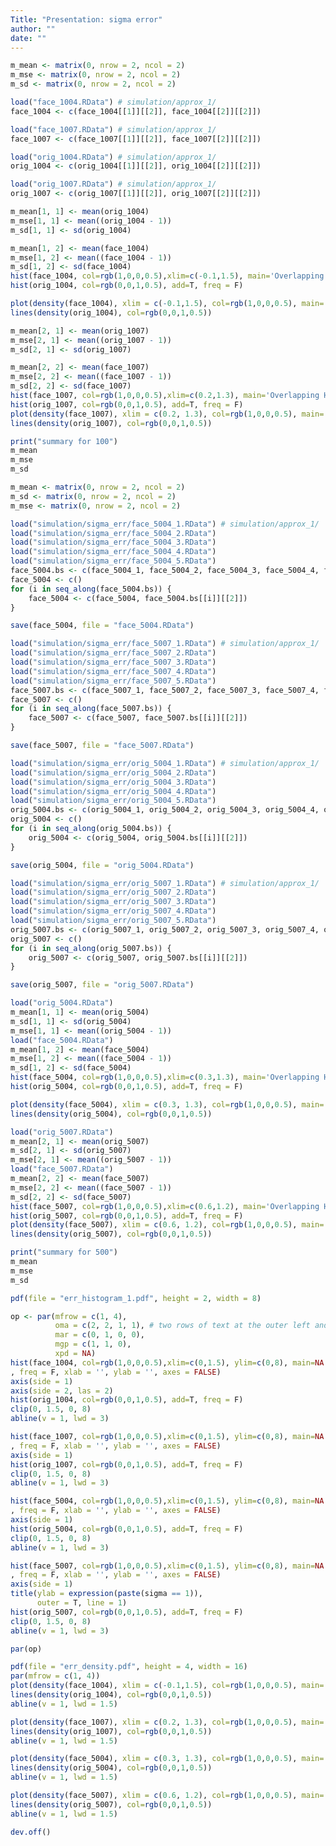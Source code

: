 ```yaml
---
Title: "Presentation: sigma error"
author: ""
date: ""
---
```


```r
m_mean <- matrix(0, nrow = 2, ncol = 2)
m_mse <- matrix(0, nrow = 2, ncol = 2)
m_sd <- matrix(0, nrow = 2, ncol = 2)
```

```r
load("face_1004.RData") # simulation/approx_1/
face_1004 <- c(face_1004[[1]][[2]], face_1004[[2]][[2]])

load("face_1007.RData") # simulation/approx_1/
face_1007 <- c(face_1007[[1]][[2]], face_1007[[2]][[2]])

load("orig_1004.RData") # simulation/approx_1/
orig_1004 <- c(orig_1004[[1]][[2]], orig_1004[[2]][[2]])

load("orig_1007.RData") # simulation/approx_1/
orig_1007 <- c(orig_1007[[1]][[2]], orig_1007[[2]][[2]])

```

```r
m_mean[1, 1] <- mean(orig_1004)
m_mse[1, 1] <- mean((orig_1004 - 1))
m_sd[1, 1] <- sd(orig_1004)

m_mean[1, 2] <- mean(face_1004)
m_mse[1, 2] <- mean((face_1004 - 1))
m_sd[1, 2] <- sd(face_1004)
hist(face_1004, col=rgb(1,0,0,0.5),xlim=c(-0.1,1.5), main='Overlapping Histogram', freq = F)
hist(orig_1004, col=rgb(0,0,1,0.5), add=T, freq = F)

plot(density(face_1004), xlim = c(-0.1,1.5), col=rgb(1,0,0,0.5), main='n = 100, m = 4')
lines(density(orig_1004), col=rgb(0,0,1,0.5))
```
```r
m_mean[2, 1] <- mean(orig_1007)
m_mse[2, 1] <- mean((orig_1007 - 1))
m_sd[2, 1] <- sd(orig_1007)

m_mean[2, 2] <- mean(face_1007)
m_mse[2, 2] <- mean((face_1007 - 1))
m_sd[2, 2] <- sd(face_1007)
hist(face_1007, col=rgb(1,0,0,0.5),xlim=c(0.2,1.3), main='Overlapping Histogram', freq = F)
hist(orig_1007, col=rgb(0,0,1,0.5), add=T, freq = F)
plot(density(face_1007), xlim = c(0.2, 1.3), col=rgb(1,0,0,0.5), main='n = 100, m = 7')
lines(density(orig_1007), col=rgb(0,0,1,0.5))
```
```r
print("summary for 100")
m_mean
m_mse
m_sd
```


```r
m_mean <- matrix(0, nrow = 2, ncol = 2)
m_sd <- matrix(0, nrow = 2, ncol = 2)
m_mse <- matrix(0, nrow = 2, ncol = 2)
```

```r
load("simulation/sigma_err/face_5004_1.RData") # simulation/approx_1/
load("simulation/sigma_err/face_5004_2.RData")
load("simulation/sigma_err/face_5004_3.RData")
load("simulation/sigma_err/face_5004_4.RData")
load("simulation/sigma_err/face_5004_5.RData")
face_5004.bs <- c(face_5004_1, face_5004_2, face_5004_3, face_5004_4, face_5004_5)
face_5004 <- c()
for (i in seq_along(face_5004.bs)) {
    face_5004 <- c(face_5004, face_5004.bs[[i]][[2]])
}

save(face_5004, file = "face_5004.RData")
```
```r
load("simulation/sigma_err/face_5007_1.RData") # simulation/approx_1/
load("simulation/sigma_err/face_5007_2.RData")
load("simulation/sigma_err/face_5007_3.RData")
load("simulation/sigma_err/face_5007_4.RData")
load("simulation/sigma_err/face_5007_5.RData")
face_5007.bs <- c(face_5007_1, face_5007_2, face_5007_3, face_5007_4, face_5007_5)
face_5007 <- c()
for (i in seq_along(face_5007.bs)) {
    face_5007 <- c(face_5007, face_5007.bs[[i]][[2]])
}

save(face_5007, file = "face_5007.RData")
```

```r
load("simulation/sigma_err/orig_5004_1.RData") # simulation/approx_1/
load("simulation/sigma_err/orig_5004_2.RData")
load("simulation/sigma_err/orig_5004_3.RData")
load("simulation/sigma_err/orig_5004_4.RData")
load("simulation/sigma_err/orig_5004_5.RData")
orig_5004.bs <- c(orig_5004_1, orig_5004_2, orig_5004_3, orig_5004_4, orig_5004_5)
orig_5004 <- c()
for (i in seq_along(orig_5004.bs)) {
    orig_5004 <- c(orig_5004, orig_5004.bs[[i]][[2]])
}

save(orig_5004, file = "orig_5004.RData")
```
```r
load("simulation/sigma_err/orig_5007_1.RData") # simulation/approx_1/
load("simulation/sigma_err/orig_5007_2.RData")
load("simulation/sigma_err/orig_5007_3.RData")
load("simulation/sigma_err/orig_5007_4.RData")
load("simulation/sigma_err/orig_5007_5.RData")
orig_5007.bs <- c(orig_5007_1, orig_5007_2, orig_5007_3, orig_5007_4, orig_5007_5)
orig_5007 <- c()
for (i in seq_along(orig_5007.bs)) {
    orig_5007 <- c(orig_5007, orig_5007.bs[[i]][[2]])
}

save(orig_5007, file = "orig_5007.RData")
```
```r
load("orig_5004.RData")
m_mean[1, 1] <- mean(orig_5004)
m_sd[1, 1] <- sd(orig_5004)
m_mse[1, 1] <- mean((orig_5004 - 1))
load("face_5004.RData")
m_mean[1, 2] <- mean(face_5004)
m_mse[1, 2] <- mean((face_5004 - 1))
m_sd[1, 2] <- sd(face_5004)
hist(face_5004, col=rgb(1,0,0,0.5),xlim=c(0.3,1.3), main='Overlapping Histogram', freq = F)
hist(orig_5004, col=rgb(0,0,1,0.5), add=T, freq = F)

plot(density(face_5004), xlim = c(0.3, 1.3), col=rgb(1,0,0,0.5), main='n = 500, m = 4')
lines(density(orig_5004), col=rgb(0,0,1,0.5))
```
```r
load("orig_5007.RData")
m_mean[2, 1] <- mean(orig_5007)
m_sd[2, 1] <- sd(orig_5007)
m_mse[2, 1] <- mean((orig_5007 - 1))
load("face_5007.RData")
m_mean[2, 2] <- mean(face_5007)
m_mse[2, 2] <- mean((face_5007 - 1))
m_sd[2, 2] <- sd(face_5007)
hist(face_5007, col=rgb(1,0,0,0.5),xlim=c(0.6,1.2), main='Overlapping Histogram', freq = F)
hist(orig_5007, col=rgb(0,0,1,0.5), add=T, freq = F)
plot(density(face_5007), xlim = c(0.6, 1.2), col=rgb(1,0,0,0.5), main='n = 500, m = 7')
lines(density(orig_5007), col=rgb(0,0,1,0.5))
```
```r
print("summary for 500")
m_mean
m_mse
m_sd
```

```r

pdf(file = "err_histogram_1.pdf", height = 2, width = 8)

op <- par(mfrow = c(1, 4),
          oma = c(2, 2, 1, 1), # two rows of text at the outer left and bottom margin
          mar = c(0, 1, 0, 0),
          mgp = c(1, 1, 0),
          xpd = NA)
hist(face_1004, col=rgb(1,0,0,0.5),xlim=c(0,1.5), ylim=c(0,8), main=NA
, freq = F, xlab = '', ylab = '', axes = FALSE)
axis(side = 1)
axis(side = 2, las = 2)
hist(orig_1004, col=rgb(0,0,1,0.5), add=T, freq = F)
clip(0, 1.5, 0, 8)
abline(v = 1, lwd = 3)

hist(face_1007, col=rgb(1,0,0,0.5),xlim=c(0,1.5), ylim=c(0,8), main=NA
, freq = F, xlab = '', ylab = '', axes = FALSE)
axis(side = 1)
hist(orig_1007, col=rgb(0,0,1,0.5), add=T, freq = F)
clip(0, 1.5, 0, 8)
abline(v = 1, lwd = 3)

hist(face_5004, col=rgb(1,0,0,0.5),xlim=c(0,1.5), ylim=c(0,8), main=NA
, freq = F, xlab = '', ylab = '', axes = FALSE)
axis(side = 1)
hist(orig_5004, col=rgb(0,0,1,0.5), add=T, freq = F)
clip(0, 1.5, 0, 8)
abline(v = 1, lwd = 3)

hist(face_5007, col=rgb(1,0,0,0.5),xlim=c(0,1.5), ylim=c(0,8), main=NA
, freq = F, xlab = '', ylab = '', axes = FALSE)
axis(side = 1)
title(ylab = expression(paste(sigma == 1)),
      outer = T, line = 1)
hist(orig_5007, col=rgb(0,0,1,0.5), add=T, freq = F)
clip(0, 1.5, 0, 8)
abline(v = 1, lwd = 3)

par(op)

pdf(file = "err_density.pdf", height = 4, width = 16)
par(mfrow = c(1, 4))
plot(density(face_1004), xlim = c(-0.1,1.5), col=rgb(1,0,0,0.5), main='n = 100, m = 4')
lines(density(orig_1004), col=rgb(0,0,1,0.5))
abline(v = 1, lwd = 1.5)

plot(density(face_1007), xlim = c(0.2, 1.3), col=rgb(1,0,0,0.5), main='n = 100, m = 7')
lines(density(orig_1007), col=rgb(0,0,1,0.5))
abline(v = 1, lwd = 1.5)

plot(density(face_5004), xlim = c(0.3, 1.3), col=rgb(1,0,0,0.5), main='n = 500, m = 4')
lines(density(orig_5004), col=rgb(0,0,1,0.5))
abline(v = 1, lwd = 1.5)

plot(density(face_5007), xlim = c(0.6, 1.2), col=rgb(1,0,0,0.5), main='n = 500, m = 7')
lines(density(orig_5007), col=rgb(0,0,1,0.5))
abline(v = 1, lwd = 1.5)

dev.off()
```

